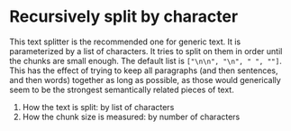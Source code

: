 # Recursively split by character

This text splitter is the recommended one for generic text. It is parameterized by a list of characters. It tries to split on them in order until the chunks are small enough. The default list is `["\n\n", "\n", " ", ""]`. This has the effect of trying to keep all paragraphs (and then sentences, and then words) together as long as possible, as those would generically seem to be the strongest semantically related pieces of text.

1. How the text is split: by list of characters
2. How the chunk size is measured: by number of characters


<Example/>
